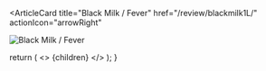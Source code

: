<ArticleCard
  title="Black Milk / Fever"
  href="/review/blackmilk1L/"
  actionIcon="arrowRight"
>

![Black Milk / Fever](../../images/cd/blackmilk1L.jpg) 

</ArticleCard>

  return (
    <>
      {children}
    </>
  );
}